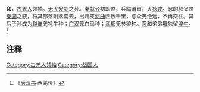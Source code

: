 '''卬'''，[[古羌人|古羌人]]领袖。[[无弋爰剑|无弋爰剑]]之孙。[[秦献公|秦献公]]初即位，兵临渭首，灭[[狄|狄]][[戎|戎]]。忍的叔父畏[[秦国|秦国]]之威，将其部落附落南去，出赐支[[河曲|河曲]]西数千里，与众羌绝远，不再交往。其后子孙成为[[越巂|越巂]]羌牦牛种；[[广汉|广汉]]羌白马种；[[武都|武都]]羌参狼种。[[忍_(羌)|忍]]和弟弟[[舞_(羌)|舞]]独留[[湟中|湟中]]。<ref>《[[后汉书|后汉书]]·西羌传》</ref>

==注释==
{{Reflist}}

[[Category:古羌人领袖|Category:古羌人领袖]]
[[Category:战国人|Category:战国人]]